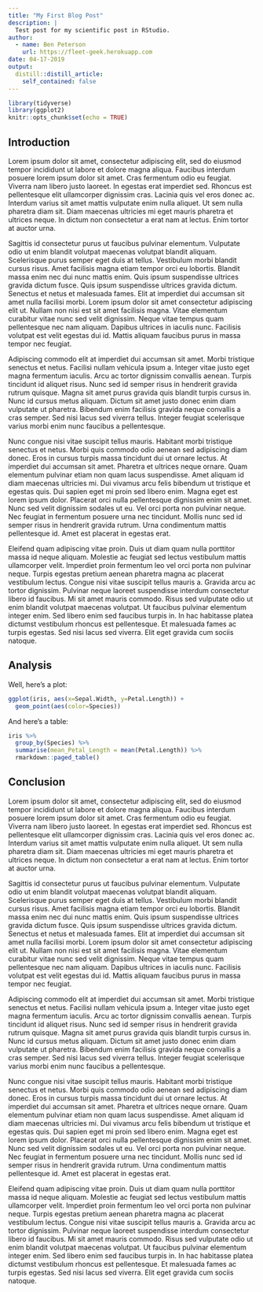 ```yaml
---
title: "My First Blog Post"
description: |
  Test post for my scientific post in RStudio. 
author:
  - name: Ben Peterson
    url: https://fleet-geek.herokuapp.com
date: 04-17-2019
output:
  distill::distill_article:
    self_contained: false
---
```


```r
library(tidyverse)
library(ggplot2)
knitr::opts_chunk$set(echo = TRUE)
```

## Introduction

Lorem ipsum dolor sit amet, consectetur adipiscing elit, sed do eiusmod tempor incididunt ut labore et dolore magna aliqua. Faucibus interdum posuere lorem ipsum dolor sit amet. Cras fermentum odio eu feugiat. Viverra nam libero justo laoreet. In egestas erat imperdiet sed. Rhoncus est pellentesque elit ullamcorper dignissim cras. Lacinia quis vel eros donec ac. Interdum varius sit amet mattis vulputate enim nulla aliquet. Ut sem nulla pharetra diam sit. Diam maecenas ultricies mi eget mauris pharetra et ultrices neque. In dictum non consectetur a erat nam at lectus. Enim tortor at auctor urna.

Sagittis id consectetur purus ut faucibus pulvinar elementum. Vulputate odio ut enim blandit volutpat maecenas volutpat blandit aliquam. Scelerisque purus semper eget duis at tellus. Vestibulum morbi blandit cursus risus. Amet facilisis magna etiam tempor orci eu lobortis. Blandit massa enim nec dui nunc mattis enim. Quis ipsum suspendisse ultrices gravida dictum fusce. Quis ipsum suspendisse ultrices gravida dictum. Senectus et netus et malesuada fames. Elit at imperdiet dui accumsan sit amet nulla facilisi morbi. Lorem ipsum dolor sit amet consectetur adipiscing elit ut. Nullam non nisi est sit amet facilisis magna. Vitae elementum curabitur vitae nunc sed velit dignissim. Neque vitae tempus quam pellentesque nec nam aliquam. Dapibus ultrices in iaculis nunc. Facilisis volutpat est velit egestas dui id. Mattis aliquam faucibus purus in massa tempor nec feugiat.

Adipiscing commodo elit at imperdiet dui accumsan sit amet. Morbi tristique senectus et netus. Facilisi nullam vehicula ipsum a. Integer vitae justo eget magna fermentum iaculis. Arcu ac tortor dignissim convallis aenean. Turpis tincidunt id aliquet risus. Nunc sed id semper risus in hendrerit gravida rutrum quisque. Magna sit amet purus gravida quis blandit turpis cursus in. Nunc id cursus metus aliquam. Dictum sit amet justo donec enim diam vulputate ut pharetra. Bibendum enim facilisis gravida neque convallis a cras semper. Sed nisi lacus sed viverra tellus. Integer feugiat scelerisque varius morbi enim nunc faucibus a pellentesque.

Nunc congue nisi vitae suscipit tellus mauris. Habitant morbi tristique senectus et netus. Morbi quis commodo odio aenean sed adipiscing diam donec. Eros in cursus turpis massa tincidunt dui ut ornare lectus. At imperdiet dui accumsan sit amet. Pharetra et ultrices neque ornare. Quam elementum pulvinar etiam non quam lacus suspendisse. Amet aliquam id diam maecenas ultricies mi. Dui vivamus arcu felis bibendum ut tristique et egestas quis. Dui sapien eget mi proin sed libero enim. Magna eget est lorem ipsum dolor. Placerat orci nulla pellentesque dignissim enim sit amet. Nunc sed velit dignissim sodales ut eu. Vel orci porta non pulvinar neque. Nec feugiat in fermentum posuere urna nec tincidunt. Mollis nunc sed id semper risus in hendrerit gravida rutrum. Urna condimentum mattis pellentesque id. Amet est placerat in egestas erat.

Eleifend quam adipiscing vitae proin. Duis ut diam quam nulla porttitor massa id neque aliquam. Molestie ac feugiat sed lectus vestibulum mattis ullamcorper velit. Imperdiet proin fermentum leo vel orci porta non pulvinar neque. Turpis egestas pretium aenean pharetra magna ac placerat vestibulum lectus. Congue nisi vitae suscipit tellus mauris a. Gravida arcu ac tortor dignissim. Pulvinar neque laoreet suspendisse interdum consectetur libero id faucibus. Mi sit amet mauris commodo. Risus sed vulputate odio ut enim blandit volutpat maecenas volutpat. Ut faucibus pulvinar elementum integer enim. Sed libero enim sed faucibus turpis in. In hac habitasse platea dictumst vestibulum rhoncus est pellentesque. Et malesuada fames ac turpis egestas. Sed nisi lacus sed viverra. Elit eget gravida cum sociis natoque.

## Analysis

Well, here's a plot:

```r
ggplot(iris, aes(x=Sepal.Width, y=Petal.Length)) +
  geom_point(aes(color=Species))
```


And here's a table:

```r
iris %>%
  group_by(Species) %>%
  summarise(mean_Petal_Length = mean(Petal.Length)) %>%
  rmarkdown::paged_table()
```


## Conclusion

Lorem ipsum dolor sit amet, consectetur adipiscing elit, sed do eiusmod tempor incididunt ut labore et dolore magna aliqua. Faucibus interdum posuere lorem ipsum dolor sit amet. Cras fermentum odio eu feugiat. Viverra nam libero justo laoreet. In egestas erat imperdiet sed. Rhoncus est pellentesque elit ullamcorper dignissim cras. Lacinia quis vel eros donec ac. Interdum varius sit amet mattis vulputate enim nulla aliquet. Ut sem nulla pharetra diam sit. Diam maecenas ultricies mi eget mauris pharetra et ultrices neque. In dictum non consectetur a erat nam at lectus. Enim tortor at auctor urna.

Sagittis id consectetur purus ut faucibus pulvinar elementum. Vulputate odio ut enim blandit volutpat maecenas volutpat blandit aliquam. Scelerisque purus semper eget duis at tellus. Vestibulum morbi blandit cursus risus. Amet facilisis magna etiam tempor orci eu lobortis. Blandit massa enim nec dui nunc mattis enim. Quis ipsum suspendisse ultrices gravida dictum fusce. Quis ipsum suspendisse ultrices gravida dictum. Senectus et netus et malesuada fames. Elit at imperdiet dui accumsan sit amet nulla facilisi morbi. Lorem ipsum dolor sit amet consectetur adipiscing elit ut. Nullam non nisi est sit amet facilisis magna. Vitae elementum curabitur vitae nunc sed velit dignissim. Neque vitae tempus quam pellentesque nec nam aliquam. Dapibus ultrices in iaculis nunc. Facilisis volutpat est velit egestas dui id. Mattis aliquam faucibus purus in massa tempor nec feugiat.

Adipiscing commodo elit at imperdiet dui accumsan sit amet. Morbi tristique senectus et netus. Facilisi nullam vehicula ipsum a. Integer vitae justo eget magna fermentum iaculis. Arcu ac tortor dignissim convallis aenean. Turpis tincidunt id aliquet risus. Nunc sed id semper risus in hendrerit gravida rutrum quisque. Magna sit amet purus gravida quis blandit turpis cursus in. Nunc id cursus metus aliquam. Dictum sit amet justo donec enim diam vulputate ut pharetra. Bibendum enim facilisis gravida neque convallis a cras semper. Sed nisi lacus sed viverra tellus. Integer feugiat scelerisque varius morbi enim nunc faucibus a pellentesque.

Nunc congue nisi vitae suscipit tellus mauris. Habitant morbi tristique senectus et netus. Morbi quis commodo odio aenean sed adipiscing diam donec. Eros in cursus turpis massa tincidunt dui ut ornare lectus. At imperdiet dui accumsan sit amet. Pharetra et ultrices neque ornare. Quam elementum pulvinar etiam non quam lacus suspendisse. Amet aliquam id diam maecenas ultricies mi. Dui vivamus arcu felis bibendum ut tristique et egestas quis. Dui sapien eget mi proin sed libero enim. Magna eget est lorem ipsum dolor. Placerat orci nulla pellentesque dignissim enim sit amet. Nunc sed velit dignissim sodales ut eu. Vel orci porta non pulvinar neque. Nec feugiat in fermentum posuere urna nec tincidunt. Mollis nunc sed id semper risus in hendrerit gravida rutrum. Urna condimentum mattis pellentesque id. Amet est placerat in egestas erat.

Eleifend quam adipiscing vitae proin. Duis ut diam quam nulla porttitor massa id neque aliquam. Molestie ac feugiat sed lectus vestibulum mattis ullamcorper velit. Imperdiet proin fermentum leo vel orci porta non pulvinar neque. Turpis egestas pretium aenean pharetra magna ac placerat vestibulum lectus. Congue nisi vitae suscipit tellus mauris a. Gravida arcu ac tortor dignissim. Pulvinar neque laoreet suspendisse interdum consectetur libero id faucibus. Mi sit amet mauris commodo. Risus sed vulputate odio ut enim blandit volutpat maecenas volutpat. Ut faucibus pulvinar elementum integer enim. Sed libero enim sed faucibus turpis in. In hac habitasse platea dictumst vestibulum rhoncus est pellentesque. Et malesuada fames ac turpis egestas. Sed nisi lacus sed viverra. Elit eget gravida cum sociis natoque.